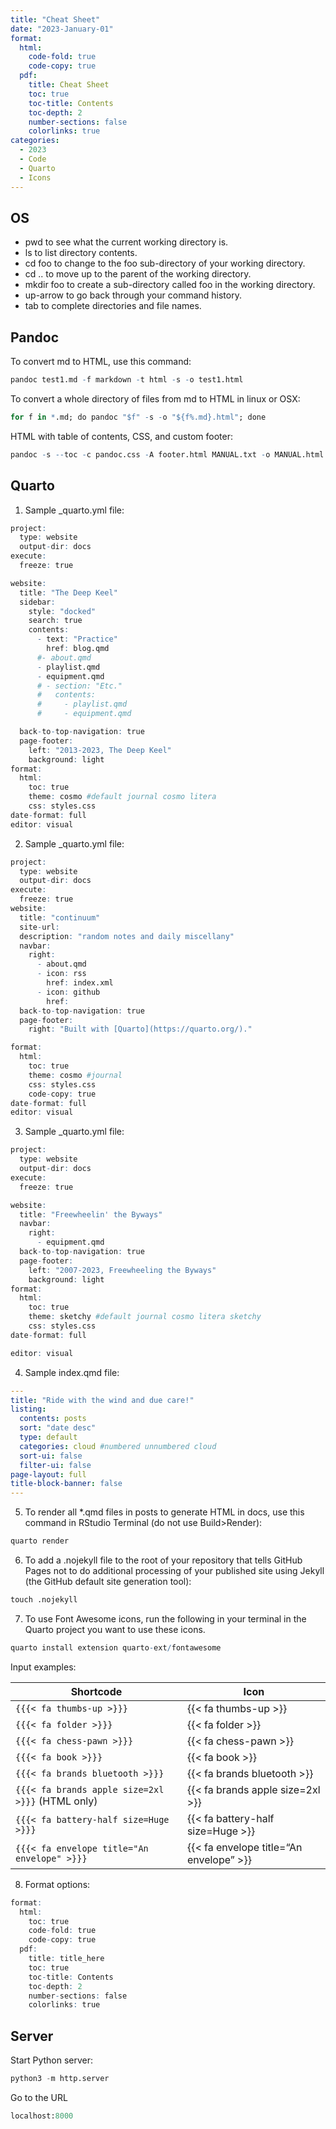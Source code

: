 ```yaml
---
title: "Cheat Sheet"
date: "2023-January-01"
format:
  html:
    code-fold: true
    code-copy: true
  pdf:
    title: Cheat Sheet
    toc: true
    toc-title: Contents
    toc-depth: 2
    number-sections: false
    colorlinks: true
categories:
  - 2023
  - Code
  - Quarto
  - Icons
---
```


## OS

-   pwd to see what the current working directory is.
-   ls to list directory contents.
-   cd foo to change to the foo sub-directory of your working directory.
-   cd .. to move up to the parent of the working directory.
-   mkdir foo to create a sub-directory called foo in the working directory.
-   up-arrow to go back through your command history.
-   tab to complete directories and file names.

## Pandoc

To convert md to HTML, use this command:

``` r
pandoc test1.md -f markdown -t html -s -o test1.html
```

To convert a whole directory of files from md to HTML in linux or OSX:

``` r
for f in *.md; do pandoc "$f" -s -o "${f%.md}.html"; done
```

HTML with table of contents, CSS, and custom footer:

``` r
pandoc -s --toc -c pandoc.css -A footer.html MANUAL.txt -o MANUAL.html
```

## Quarto

1.  Sample \_quarto.yml file:

``` r
project:
  type: website
  output-dir: docs
execute:
  freeze: true

website:
  title: "The Deep Keel"
  sidebar:
    style: "docked"
    search: true
    contents:
      - text: "Practice"
        href: blog.qmd
      #- about.qmd
      - playlist.qmd
      - equipment.qmd
      # - section: "Etc."
      #   contents:
      #     - playlist.qmd
      #     - equipment.qmd

  back-to-top-navigation: true
  page-footer: 
    left: "2013-2023, The Deep Keel"
    background: light
format:
  html:
    toc: true
    theme: cosmo #default journal cosmo litera 
    css: styles.css
date-format: full
editor: visual
```

2.  Sample \_quarto.yml file:

``` r
project:
  type: website
  output-dir: docs
execute:
  freeze: true
website:
  title: "continuum"
  site-url: 
  description: "random notes and daily miscellany"
  navbar:
    right:
      - about.qmd
      - icon: rss
        href: index.xml
      - icon: github
        href: 
  back-to-top-navigation: true
  page-footer:
    right: "Built with [Quarto](https://quarto.org/)."

format:
  html:
    toc: true
    theme: cosmo #journal
    css: styles.css
    code-copy: true
date-format: full
editor: visual
```

3.  Sample \_quarto.yml file:

``` r
project:
  type: website
  output-dir: docs
execute:
  freeze: true

website:
  title: "Freewheelin' the Byways"
  navbar:
    right:
      - equipment.qmd
  back-to-top-navigation: true
  page-footer: 
    left: "2007-2023, Freewheeling the Byways"
    background: light
format:
  html:
    toc: true
    theme: sketchy #default journal cosmo litera sketchy
    css: styles.css
date-format: full

editor: visual
```

4.  Sample index.qmd file:

``` yaml
---
title: "Ride with the wind and due care!"
listing:
  contents: posts
  sort: "date desc"
  type: default
  categories: cloud #numbered unnumbered cloud
  sort-ui: false
  filter-ui: false
page-layout: full
title-block-banner: false
---
```

5.  To render all \*.qmd files in posts to generate HTML in docs, use this command in RStudio Terminal (do not use Build\>Render):

``` r
quarto render
```

6.  To add a .nojekyll file to the root of your repository that tells GitHub Pages not to do additional processing of your published site using Jekyll (the GitHub default site generation tool):

``` r
touch .nojekyll
```

7.  To use Font Awesome icons, run the following in your terminal in the Quarto project you want to use these icons.

``` r
quarto install extension quarto-ext/fontawesome
```

Input examples:

| Shortcode                                        | Icon                                    |
|---------------------------------------|---------------------------------|
| `{{{< fa thumbs-up >}}}`                         | {{< fa thumbs-up >}}                    |
| `{{{< fa folder >}}}`                            | {{< fa folder >}}                       |
| `{{{< fa chess-pawn >}}}`                        | {{< fa chess-pawn >}}                   |
| `{{{< fa book >}}}`                              | {{< fa book >}}                         |
| `{{{< fa brands bluetooth >}}}`                  | {{< fa brands bluetooth >}}             |
| `{{{< fa brands apple size=2xl >}}}` (HTML only) | {{< fa brands apple size=2xl >}}        |
| `{{{< fa battery-half size=Huge >}}}`            | {{< fa battery-half size=Huge >}}       |
| `{{{< fa envelope title="An envelope" >}}}`      | {{< fa envelope title="An envelope" >}} |

8.  Format options:

``` r
format:
  html:
    toc: true
    code-fold: true
    code-copy: true
  pdf:
    title: title_here
    toc: true
    toc-title: Contents
    toc-depth: 2
    number-sections: false
    colorlinks: true
```

## Server

Start Python server:

``` python
python3 -m http.server
```

Go to the URL

``` python
localhost:8000
```
